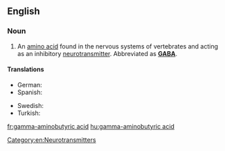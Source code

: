 ==English==
{{wikipedia}}

===Noun===
{{en-noun|-|head=[[gamma]]-[[aminobutyric]] [[acid]]}}

# {{label|en|biochemistry|physiology}} An [[amino acid]] found in the nervous systems of vertebrates and acting as an inhibitory [[neurotransmitter]]. Abbreviated as '''[[GABA]]'''.

====Translations====
{{trans-top|amino acid}}
* German: {{t+|de|4-Aminobutansäure|f}}
* Spanish: {{t|es|ácido gamma-aminobutírico|m}}
{{trans-mid}}
* Swedish: {{t+|sv|gammaaminobutansyra}}
* Turkish: {{t|tr|gama-amino bütirik asit}}
{{trans-bottom}}

[[Category:en:Neurotransmitters]]

[[fr:gamma-aminobutyric acid]]
[[hu:gamma-aminobutyric acid]]